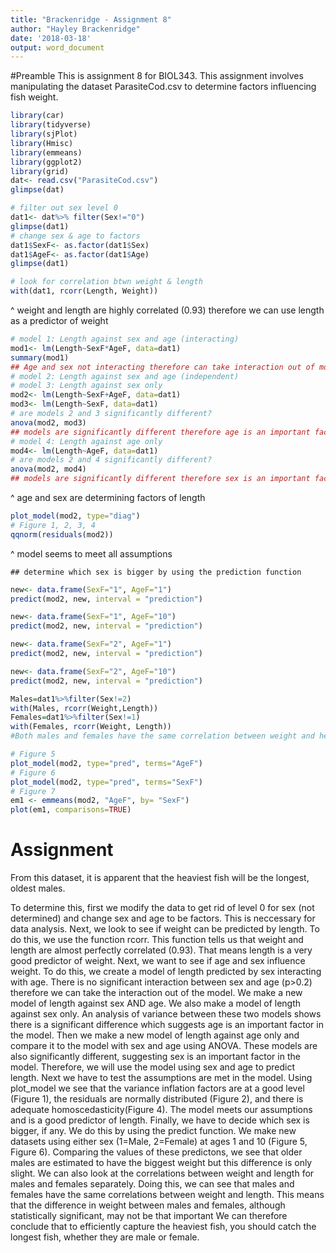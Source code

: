 ```yaml
---
title: "Brackenridge - Assignment 8"
author: "Hayley Brackenridge"
date: '2018-03-18'
output: word_document
---
```


#Preamble
This is assignment 8 for BIOL343. This assignment involves manipulating the dataset ParasiteCod.csv to determine factors influencing fish weight. 

```r
library(car)
library(tidyverse)
library(sjPlot)
library(Hmisc)
library(emmeans)
library(ggplot2)
library(grid)
dat<- read.csv("ParasiteCod.csv")
glimpse(dat)
```

```r
# filter out sex level 0 
dat1<- dat%>% filter(Sex!="0")
glimpse(dat1)
# change sex & age to factors
dat1$SexF<- as.factor(dat1$Sex)
dat1$AgeF<- as.factor(dat1$Age)
glimpse(dat1)
```

```r
# look for correlation btwn weight & length
with(dat1, rcorr(Length, Weight))
```
^ weight and length are highly correlated (0.93) therefore we can use length as a predictor of weight

```r
# model 1: Length against sex and age (interacting)
mod1<- lm(Length~SexF*AgeF, data=dat1)
summary(mod1)
## Age and sex not interacting therefore can take interaction out of model
# model 2: Length against sex and age (independent)
# model 3: Length against sex only
mod2<- lm(Length~SexF+AgeF, data=dat1)
mod3<- lm(Length~SexF, data=dat1)
# are models 2 and 3 significantly different? 
anova(mod2, mod3)
## models are significantly different therefore age is an important factor
# model 4: Length against age only
mod4<- lm(Length~AgeF, data=dat1)
# are models 2 and 4 significantly different?
anova(mod2, mod4)
## models are significantly different therefore sex is an important factor
```
^ age and sex are determining factors of length
```r
plot_model(mod2, type="diag")
# Figure 1, 2, 3, 4
qqnorm(residuals(mod2))
```
^ model seems to meet all assumptions

    ## determine which sex is bigger by using the prediction function
```r
new<- data.frame(SexF="1", AgeF="1")
predict(mod2, new, interval = "prediction")
```
```r
new<- data.frame(SexF="1", AgeF="10")
predict(mod2, new, interval = "prediction")
```
```r
new<- data.frame(SexF="2", AgeF="1")
predict(mod2, new, interval = "prediction")
```
```r
new<- data.frame(SexF="2", AgeF="10")
predict(mod2, new, interval = "prediction")
```

```r
Males=dat1%>%filter(Sex!=2)
with(Males, rcorr(Weight,Length))
Females=dat1%>%filter(Sex!=1)
with(Females, rcorr(Weight, Length))
#Both males and females have the same correlation between weight and height
```

```r
# Figure 5
plot_model(mod2, type="pred", terms="AgeF")
# Figure 6
plot_model(mod2, type="pred", terms="SexF")
# Figure 7
em1 <- emmeans(mod2, "AgeF", by= "SexF")
plot(em1, comparisons=TRUE)
```

# Assignment

From this dataset, it is apparent that the heaviest fish will be the longest, oldest males. 

To determine this, first we modify the data to get rid of level 0 for sex (not determined) and change sex and age to be factors. This is neccessary for data analysis. Next, we look to see if weight can be predicted by length. To do this, we use the function rcorr. This function tells us that weight and length are almost perfectly correlated (0.93). That means length is a very good predictor of weight. Next, we want to see if age and sex influence weight. To do this, we create a model of length predicted by sex interacting with age. There is no significant interaction between sex and age (p>0.2) therefore we can take the interaction out of the model. We make a new model of length against sex AND age. We also make a model of length against sex only. An analysis of variance between these two models shows there is a significant difference which suggests age is an important factor in the model. Then we make a new model of length against age only and compare it to the model with sex and age using ANOVA. These models are also significantly different, suggesting sex is an important factor in the model. Therefore, we will use the model using sex and age to predict length. Next we have to test the assumptions are met in the model. Using plot_model we see that the variance inflation factors are at a good level (Figure 1), the residuals are normally distributed (Figure 2), and there is adequate homoscedasticity(Figure 4). The model meets our assumptions and is a good predictor of length. Finally, we have to decide which sex is bigger, if any. We do this by using the predict function. We make new datasets using either sex (1=Male, 2=Female) at ages 1 and 10 (Figure 5, Figure 6). Comparing the values of these predictons, we see that older males are estimated to have the biggest weight but this difference is only slight. We can also look at the correlations between weight and length for males and females separately. Doing this, we can see that males and females have the same correlations between weight and length. This means that the difference in weight between males and females, although statistically significant, may not be that important We can therefore conclude that to efficiently capture the heaviest fish, you should catch the longest fish, whether they are male or female. 

